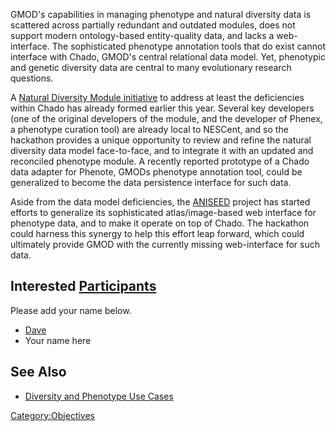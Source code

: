 GMOD's capabilities in managing phenotype and natural diversity data is scattered across partially redundant and outdated modules, does not support modern ontology-based entity-quality data, and lacks a web-interface. The sophisticated phenotype annotation tools that do exist cannot interface with Chado, GMOD's central relational data model. Yet, phenotypic and genetic diversity data are central to many evolutionary research questions.

A [[gmod:Chado Natural Diversity Module Working Group|Natural Diversity Module initiative]]  to address at least the deficiencies within Chado has already formed earlier this year. Several key developers (one of the original developers of the module, and the developer of Phenex, a phenotype curation tool) are already local to NESCent, and so the hackathon provides a unique opportunity to review and refine the natural diversity data model face-to-face, and to integrate it with an updated and reconciled phenotype module.  A recently reported prototype of a Chado data adapter for Phenote, GMODs phenotype annotation tool, could be generalized to become the data persistence interface for such data.

Aside from the data model deficiencies, the [http://aniseed-ibdm.univ-mrs.fr/ ANISEED] project has started efforts to generalize its sophisticated atlas/image-based web interface for phenotype data, and to make it operate on top of Chado. The hackathon could harness this synergy to help this effort leap forward, which could ultimately provide GMOD with the currently missing web-interface for such data.

== Interested [[Participants]] ==

Please add your name below.

* [[Dave]]
* Your name here

== See Also ==

* [[Use Cases#Diversity and Phenotypes Use Cases|Diversity and Phenotype Use Cases]]

[[Category:Objectives]]